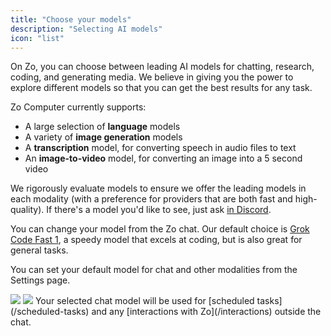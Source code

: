 ```yaml
---
title: "Choose your models"
description: "Selecting AI models"
icon: "list"
---
```


On Zo, you can choose between leading AI models for chatting, research, coding, and generating media. We believe in giving you the power to explore different models so that you can get the best results for any task.

Zo Computer currently supports:

- A large selection of **language** models
- A variety of **image generation** models
- A **transcription** model, for converting speech in audio files to text
- An **image-to-video** model, for converting an image into a 5 second video

We rigorously evaluate models to ensure we offer the leading models in each modality (with a preference for providers that are both fast and high-quality). If there's a model you'd like to see, just ask [in Discord](https://discord.gg/2eZZ4NWE7G).

You can change your model from the Zo chat. Our default choice is [Grok Code Fast 1](https://x.ai/news/grok-code-fast-1), a speedy model that excels at coding, but is also great for general tasks.

You can set your default model for chat and other modalities from the Settings page.

<Frame caption="Selecting models in settings">
  <img className="block dark:hidden" src="/screenshots/settings-model-light.png" />
  <img className="hidden dark:block" src="/screenshots/settings-model-dark.png" />
</Frame>

<Info>
  Your selected chat model will be used for [scheduled tasks](/scheduled-tasks) and any [interactions with
  Zo](/interactions) outside the chat.
</Info>
